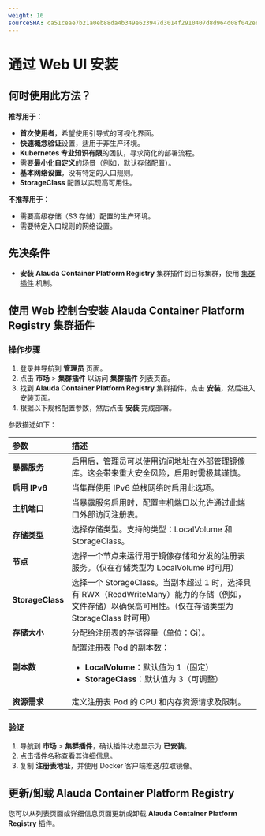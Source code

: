 ```yaml
---
weight: 16
sourceSHA: ca51ceae7b21a0eb88da4b349e623947d3014f2910407d8d964d08f042e89559
---
```


# 通过 Web UI 安装

## 何时使用此方法？

**推荐用于**：

- **首次使用者**，希望使用引导式的可视化界面。
- **快速概念验证**设置，适用于非生产环境。
- **Kubernetes 专业知识有限**的团队，寻求简化的部署流程。
- 需要**最小化自定义**的场景（例如，默认存储配置）。
- **基本网络设置**，没有特定的入口规则。
- **StorageClass** 配置以实现高可用性。

**不推荐用于**：

- 需要高级存储（S3 存储）配置的生产环境。
- 需要特定入口规则的网络设置。

## 先决条件

- **安装** **Alauda Container Platform Registry** 集群插件到目标集群，使用 [集群插件](/extend/cluster_plugin.mdx) 机制。

## 使用 Web 控制台安装 Alauda Container Platform Registry 集群插件

### 操作步骤

1. 登录并导航到 **管理员** 页面。
2. 点击 **市场** > **集群插件** 以访问 **集群插件** 列表页面。
3. 找到 **Alauda Container Platform Registry** 集群插件，点击 **安装**，然后进入安装页面。
4. 根据以下规格配置参数，然后点击 **安装** 完成部署。

参数描述如下：

| **参数**                 | **描述**                                                                                                                                                                                        |
| :------------------------ | :----------------------------------------------------------------------------------------------------------------------------------------------------------------------------------------------------- |
| **暴露服务**             | 启用后，管理员可以使用访问地址在外部管理镜像库。这会带来重大安全风险，启用时需极其谨慎。                                                                                     |
| **启用 IPv6**            | 当集群使用 IPv6 单栈网络时启用此选项。                                                                                                                                 |
| **主机端口**             | 当暴露服务启用时，配置主机端口以允许通过此端口外部访问注册表。                                                                                             |
| **存储类型**             | 选择存储类型。支持的类型：LocalVolume 和 StorageClass。                                                                                                                                  |
| **节点**                 | 选择一个节点来运行用于镜像存储和分发的注册表服务。（仅在存储类型为 LocalVolume 时可用）                                                                        |
| **StorageClass**         | 选择一个 StorageClass。当副本超过 1 时，选择具有 RWX（ReadWriteMany）能力的存储（例如，文件存储）以确保高可用性。（仅在存储类型为 StorageClass 时可用） |
| **存储大小**             | 分配给注册表的存储容量（单位：Gi）。                                                                                                                                                 |
| **副本数**               | 配置注册表 Pod 的副本数： <ul><li>**LocalVolume**：默认值为 1（固定）</li><li>**StorageClass**：默认值为 3（可调整）</li></ul>                                     |
| **资源需求**            | 定义注册表 Pod 的 CPU 和内存资源请求及限制。                                                                                                                               |

### 验证

1. 导航到 **市场** > **集群插件**，确认插件状态显示为 **已安装**。
2. 点击插件名称查看其详细信息。
3. 复制 **注册表地址**，并使用 Docker 客户端推送/拉取镜像。

## 更新/卸载 Alauda Container Platform Registry

您可以从列表页面或详细信息页面更新或卸载 **Alauda Container Platform Registry** 插件。
